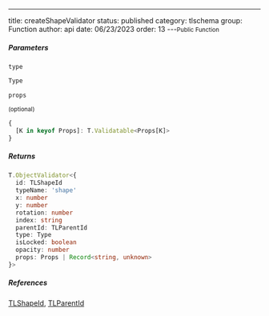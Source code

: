 ---
title: createShapeValidator
status: published
category: tlschema
group: Function
author: api
date: 06/23/2023
order: 13
---<Small>Public Function</Small>




##### Parameters


<ParametersTable>

<ParametersTableRow>
<ParametersTableName>

`type`

</ParametersTableName>
<ParametersTableDescription>

```ts
Type
```



</ParametersTableDescription>
</ParametersTableRow>
<ParametersTableRow>
<ParametersTableName>

`props`

 <Small>(optional)</Small>

</ParametersTableName>
<ParametersTableDescription>

```ts
{
  [K in keyof Props]: T.Validatable<Props[K]>
}
```



</ParametersTableDescription>
</ParametersTableRow>
</ParametersTable>

##### Returns


```ts
T.ObjectValidator<{
  id: TLShapeId
  typeName: 'shape'
  x: number
  y: number
  rotation: number
  index: string
  parentId: TLParentId
  type: Type
  isLocked: boolean
  opacity: number
  props: Props | Record<string, unknown>
}>
```

##### References

[TLShapeId](/gen/tlschema/TLShapeId-type), [TLParentId](/gen/tlschema/TLParentId-type)

